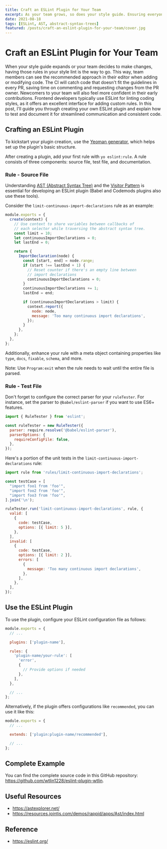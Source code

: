 ```yaml
---
title: Craft an ESLint Plugin for Your Team
excerpt: As your team grows, so does your style guide. Ensuring everyone adheres to it, especially newcomers, can be a challenge. That's where ESLint comes in! Learn how to create a custom ESLint plugin to maintain consistency in your codebase.
date: 2021-08-18
tags: [ESLint, AST, abstract-syntax-trees]
featured: /posts/craft-an-eslint-plugin-for-your-team/cover.jpg
---
```


# Craft an ESLint Plugin for Your Team

When your style guide expands or your team decides to make changes, having those rules in your style lint is the way to go. This way, team members can see the recommended approach in their editor when adding or modifying code. The CI will catch code that doesn't fit the guidelines in every PR, saving time on commenting and requesting changes from the PR owner. Newcomers to your team will also feel more confident in their early contributions. Frontend developers typically use ESLint for linting coding styles, as it offers an excellent interface for adding custom rules. In this post, I'll guide you through creating your own ESLint plugin and explain how to test and document it for streamlined communication and consistent code.

## Crafting an ESLint Plugin

To kickstart your plugin creation, use the [Yeoman generator](https://www.npmjs.com/package/generator-eslint), which helps set up the plugin's basic structure.

After creating a plugin, add your first rule with `yo eslint:rule`. A rule consists of three components: source file, test file, and documentation.

### Rule - Source File

Understanding [AST (Abstract Syntax Tree)](https://en.wikipedia.org/wiki/Abstract_syntax_tree) and the [Visitor Pattern](https://en.wikipedia.org/wiki/Visitor_pattern) is essential for developing an ESLint plugin (Babel and Codemods plugins also use these tools).

Consider the `limit-continuous-import-declarations` rule as an example:

```js
module.exports = {
  create(context) {
    // Use context to share variables between callbacks of
    // each selector while traversing the abstract syntax tree.
    const limit = 10;
    let continuousImportDeclarations = 0;
    let lastEnd = 0;

    return {
      ImportDeclaration(node) {
        const [start, end] = node.range;
        if (start !== lastEnd + 1) {
          // Reset counter if there's an empty line between
          // import declarations
          continuousImportDeclarations = 0;
        }
        continuousImportDeclarations += 1;
        lastEnd = end;

        if (continuousImportDeclarations > limit) {
          context.report({
            node: node,
            message: 'Too many continuous import declarations',
          });
        }
      },
    };
  },
};
```

Additionally, enhance your rule with a meta object containing properties like `type`, `docs`, `fixable`, `schema`, and more.

Note: Use `Program:exit` when the rule needs to wait until the entire file is parsed.

### Rule - Test File

Don't forget to configure the correct parser for your `ruleTester`. For instance, set the parser to `@babel/eslint-parser` if you want to use ES6+ features.

```js
import { RuleTester } from 'eslint';

const ruleTester = new RuleTester({
  parser: require.resolve('@babel/eslint-parser'),
  parserOptions: {
    requireConfigFile: false,
  },
});
```

Here's a portion of the unit tests in the `limit-continuous-import-declarations` rule:

```js
import rule from 'rules/limit-continuous-import-declarations';

const testCase = [
  "import foo1 from 'foo'",
  "import foo2 from 'foo'",
  "import foo3 from 'foo'",
].join('\n');

ruleTester.run('limit-continuous-import-declarations', rule, {
  valid: [
    {
      code: testCase,
      options: [{ limit: 5 }],
    },
  ],
  invalid: [
    {
      code: testCase,
      options: [{ limit: 2 }],
      errors: [
        {
          message: 'Too many continuous import declarations',
        },
      ],
    },
  ],
});
```

## Use the ESLint Plugin

To use the plugin, configure your ESLint configuration file as follows:

```js
module.exports = {
  // ...

  plugins: ['plugin-name'],

  rules: {
    'plugin-name/your-rule': [
      'error',
      {
        // Provide options if needed
      },
    ],
  },

  // ...
};
```

Alternatively, if the plugin offers configurations like `recommended`, you can use it like this:

```js
module.exports = {
  // ...

  extends: ['plugin:plugin-name/recommended'],

  // ...
};
```

## Complete Example

You can find the complete source code in this GitHub repository: https://github.com/wtlin1228/eslint-plugin-wtlin.

## Useful Resources

- https://astexplorer.net/
- https://resources.jointjs.com/demos/rappid/apps/Ast/index.html

## Reference

- https://eslint.org/
